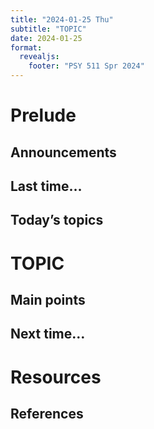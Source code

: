 ```yaml
---
title: "2024-01-25 Thu"
subtitle: "TOPIC"
date: 2024-01-25
format: 
  revealjs:
    footer: "PSY 511 Spr 2024"
---
```


# Prelude

## Announcements

## Last time...

## Today's topics

# TOPIC

## Main points

## Next time...

# Resources

## References
